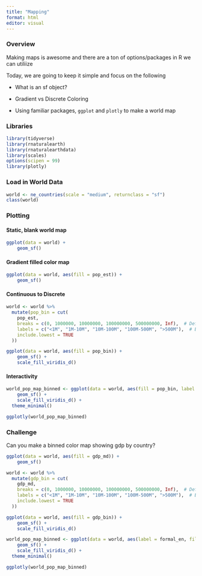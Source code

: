 ```yaml
---
title: "Mapping"
format: html
editor: visual
---
```


### Overview

Making maps is awesome and there are a ton of options/packages in R we can utiliize

Today, we are going to keep it simple and focus on the following

-   What is an sf object?

-   Gradient vs Discrete Coloring

-   Using familiar packages, `ggplot` and `plotly` to make a world map

### Libraries

```r
library(tidyverse)
library(rnaturalearth)
library(rnaturalearthdata)
library(scales)
options(scipen = 99)
library(plotly)
```

### Load in World Data

```r
world <- ne_countries(scale = "medium", returnclass = "sf")
class(world)
```

### Plotting

#### Static, blank world map

```r
ggplot(data = world) +
    geom_sf()
```

#### Gradient filled color map

```r
ggplot(data = world, aes(fill = pop_est)) +
    geom_sf()
```

#### Continuous to Discrete

```r
world <- world %>%
  mutate(pop_bin = cut(
    pop_est,
    breaks = c(0, 1000000, 10000000, 100000000, 500000000, Inf),  # Define meaningful ranges
    labels = c("<1M", "1M-10M", "10M-100M", "100M-500M", ">500M"),  # Bin labels
    include.lowest = TRUE
  ))
```

```r
ggplot(data = world, aes(fill = pop_bin)) +
    geom_sf() +
    scale_fill_viridis_d()
```

#### Interactivity

```r
world_pop_map_binned <- ggplot(data = world, aes(fill = pop_bin, label = formal_en)) +
    geom_sf() +
    scale_fill_viridis_d() +
  theme_minimal()

ggplotly(world_pop_map_binned)
```

### Challenge

Can you make a binned color map showing gdp by country?

```r
ggplot(data = world, aes(fill = gdp_md)) +
    geom_sf() 
```

```r
world <- world %>%
  mutate(gdp_bin = cut(
    gdp_md,
    breaks = c(0, 1000000, 10000000, 100000000, 500000000, Inf),  # Define meaningful ranges
    labels = c("<1M", "1M-10M", "10M-100M", "100M-500M", ">500M"),  # Bin labels
    include.lowest = TRUE
  ))
```

```r
ggplot(data = world, aes(fill = gdp_bin)) +
    geom_sf() +
    scale_fill_viridis_d()
```

```r
world_pop_map_binned <- ggplot(data = world, aes(label = formal_en, fill = gdp_bin)) +
    geom_sf() +
    scale_fill_viridis_d() +
  theme_minimal()

ggplotly(world_pop_map_binned)
```
